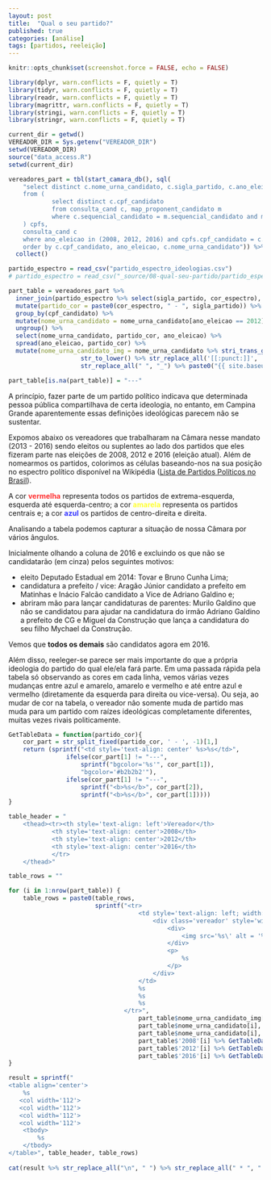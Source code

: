 ```yaml
---
layout: post
title:  "Qual o seu partido?"
published: true
categories: [análise]
tags: [partidos, reeleição]
---
```


```r
knitr::opts_chunk$set(screenshot.force = FALSE, echo = FALSE) 

library(dplyr, warn.conflicts = F, quietly = T)
library(tidyr, warn.conflicts = F, quietly = T)
library(readr, warn.conflicts = F, quietly = T)
library(magrittr, warn.conflicts = F, quietly = T)
library(stringi, warn.conflicts = F, quietly = T)
library(stringr, warn.conflicts = F, quietly = T)

current_dir = getwd()
VEREADOR_DIR = Sys.getenv("VEREADOR_DIR")
setwd(VEREADOR_DIR)
source("data_access.R")
setwd(current_dir)

vereadores_part = tbl(start_camara_db(), sql(
    "select distinct c.nome_urna_candidato, c.sigla_partido, c.ano_eleicao, c.cpf_candidato, c.desc_sit_tot_turno
    from (
            select distinct c.cpf_candidato
            from consulta_cand c, map_proponent_candidato m 
            where c.sequencial_candidato = m.sequencial_candidato and m.ano_eleicao = 2012  and c.ano_eleicao in (2012) and c.descricao_cargo = 'VEREADOR'
    ) cpfs,
    consulta_cand c
    where ano_eleicao in (2008, 2012, 2016) and cpfs.cpf_candidato = c.cpf_candidato and c.descricao_cargo = 'VEREADOR'
    order by c.cpf_candidato, ano_eleicao, c.nome_urna_candidato")) %>% 
  collect()

partido_espectro = read_csv("partido_espectro_ideologias.csv")
# partido_espectro = read_csv("_source/08-qual-seu-partido/partido_espectro_ideologias.csv", )

part_table = vereadores_part %>% 
  inner_join(partido_espectro %>% select(sigla_partido, cor_espectro), by = "sigla_partido") %>% 
  mutate(partido_cor = paste0(cor_espectro, " - ", sigla_partido)) %>% 
  group_by(cpf_candidato) %>% 
  mutate(nome_urna_candidato = nome_urna_candidato[ano_eleicao == 2012]) %>% 
  ungroup() %>% 
  select(nome_urna_candidato, partido_cor, ano_eleicao) %>% 
  spread(ano_eleicao, partido_cor) %>%
  mutate(nome_urna_candidato_img = nome_urna_candidato %>% stri_trans_general("LATIN-ASCII") %>%
                    str_to_lower() %>% str_replace_all('[[:punct:]]', '') %>%
                    str_replace_all(" ", "_") %>% paste0("{{ site.baseurl }}/img/vereadores_photos/", ., ".jpg"))

part_table[is.na(part_table)] = "---"
```

A princípio, fazer parte de um partido político indicava que determinada pessoa pública compartilhava de certa ideologia, no entanto, em Campina Grande aparentemente essas definições ideológicas parecem não se sustentar. 

Expomos abaixo os vereadores que trabalharam na Câmara nesse mandato (2013 - 2016) sendo eleitos ou suplentes ao lado dos partidos que eles fizeram parte nas eleições de 2008, 2012 e 2016 (eleição atual). Além de nomearmos os partidos, colorimos as células baseando-nos na sua posição  no espectro político disponível na Wikipédia ([Lista de Partidos Políticos no Brasil](https://pt.wikipedia.org/wiki/Lista_de_partidos_pol%C3%ADticos_no_Brasil#Partidos_ativos)). 

A cor <font color='#ff3232'><b>vermelha</b></font> representa todos os partidos de extrema-esquerda, esquerda até esquerda-centro; a cor <font color='#ffff32'><b>amarela</b></font> representa os partidos centrais e; a cor <font color='#3232ff'><b>azul</b></font> os partidos de centro-direita e direita. 

Analisando a tabela podemos capturar a situação de nossa Câmara por vários ângulos. 

Inicialmente olhando a coluna de 2016 e excluindo os que não se candidatarão (em cinza) pelos seguintes motivos:

* eleito Deputado Estadual em 2014: Tovar e Bruno Cunha Lima;
* candidatura a prefeito / vice: Aragão Júnior candidato a prefeito em Matinhas e Inácio Falcão candidato a Vice de Adriano Galdino e; 
* abriram mão para lançar candidaturas de parentes: Murilo Galdino que não se candidatou para ajudar na candidatura do irmão Adriano Galdino a prefeito de CG e Miguel da Construção que lança a candidatura do seu filho Mychael da Construção.
 
Vemos que **todos os demais** são candidatos agora em 2016. 

Além disso, reeleger-se parece ser mais importante do que a própria ideologia do partido do qual ele/ela fará parte. Em uma passada rápida pela tabela só observando as cores em cada linha, vemos várias vezes mudanças entre azul e amarelo, amarelo e vermelho e até entre azul e vermelho (diretamente da esquerda para direita ou vice-versa). Ou seja, ao mudar de cor na tabela, o vereador não somente muda de partido mas muda para um partido com raízes ideológicas completamente diferentes, muitas vezes rivais politicamente.

```r

GetTableData = function(partido_cor){
    cor_part = str_split_fixed(partido_cor, ' - ', -1)[1,]
    return (sprintf("<td style='text-align: center' %s>%s</td>", 
                ifelse(cor_part[1] != "---", 
                    sprintf("bgcolor='%s'", cor_part[1]), 
                    "bgcolor='#b2b2b2'"),
                ifelse(cor_part[1] != "---", 
                    sprintf("<b>%s</b>", cor_part[2]), 
                    sprintf("<b>%s</b>", cor_part[1])))) 
}

table_header = "
    <thead><tr><th style='text-align: left'>Vereador</th>
            <th style='text-align: center'>2008</th>
            <th style='text-align: center'>2012</th>
            <th style='text-align: center'>2016</th>
            </tr>
    </thead>"

table_rows = ""

for (i in 1:nrow(part_table)) {
    table_rows = paste0(table_rows, 
                        sprintf("<tr>
                                    <td style='text-align: left; width: 50px'>
                                        <div class='vereador' style='width: 100%%'> 
                                            <div>
                                                <img src='%s\' alt = '%s' width='85%%'/>
                                            </div>
                                            <p>
                                                %s
                                            </p>
                                        </div>
                                    </td>
                                    %s
                                    %s
                                    %s
                                </tr>",   
                                    part_table$nome_urna_candidato_img[i],
                                    part_table$nome_urna_candidato[i], 
                                    part_table$nome_urna_candidato[i], 
                                    part_table$'2008'[i] %>% GetTableData(), 
                                    part_table$'2012'[i] %>% GetTableData(), 
                                    part_table$'2016'[i] %>% GetTableData()))
}

result = sprintf("
<table align='center'>
    %s
   <col width='112'>
   <col width='112'>
   <col width='112'>
   <col width='112'>
    <tbody>
        %s
    </tbody>
</table>", table_header, table_rows)
 
cat(result %>% str_replace_all("\n", " ") %>% str_replace_all(" * ", " ") %>% str_trim()) 
```

